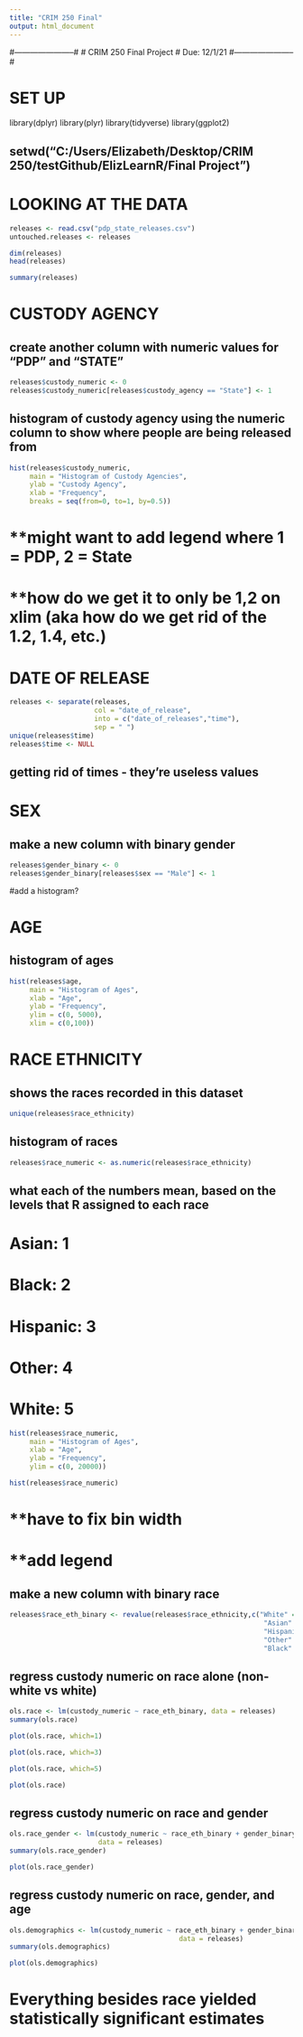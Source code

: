 ```yaml
---
title: "CRIM 250 Final"
output: html_document
---
```

#-----------------------#
# CRIM 250 Final Project
# Due: 12/1/21
#-----------------------#

# SET UP #
library(dplyr)
library(plyr)
library(tidyverse)
library(ggplot2)

## setwd("C:/Users/Elizabeth/Desktop/CRIM 250/testGithub/ElizLearnR/Final Project")

# LOOKING AT THE DATA #
```r
releases <- read.csv("pdp_state_releases.csv")
untouched.releases <- releases

dim(releases)
head(releases)
```


```r
summary(releases)
```


# CUSTODY AGENCY #
## create another column with numeric values for "PDP" and "STATE"
```r
releases$custody_numeric <- 0
releases$custody_numeric[releases$custody_agency == "State"] <- 1
```


## histogram of custody agency using the numeric column to show where people are being released from
```r
hist(releases$custody_numeric,
     main = "Histogram of Custody Agencies",
     ylab = "Custody Agency",
     xlab = "Frequency",
     breaks = seq(from=0, to=1, by=0.5))
```

# **might want to add legend where 1 = PDP, 2 = State
# **how do we get it to only be 1,2 on xlim (aka how do we get rid of the 1.2, 1.4, etc.)

# DATE OF RELEASE #
```r
releases <- separate(releases,
                     col = "date_of_release",
                     into = c("date_of_releases","time"),
                     sep = " ")
unique(releases$time)
releases$time <- NULL
```

## getting rid of times - they're useless values 


# SEX #
## make a new column with binary gender
```r
releases$gender_binary <- 0
releases$gender_binary[releases$sex == "Male"] <- 1
```


#add a histogram?

# AGE #
## histogram of ages
```r
hist(releases$age,
     main = "Histogram of Ages",
     xlab = "Age",
     ylab = "Frequency",
     ylim = c(0, 5000),
     xlim = c(0,100))
```


# RACE ETHNICITY #
## shows the races recorded in this dataset
```r
unique(releases$race_ethnicity)
```


## histogram of races
```r
releases$race_numeric <- as.numeric(releases$race_ethnicity)
```

## what each of the numbers mean, based on the levels that R assigned to each race
# Asian: 1
# Black: 2
# Hispanic: 3
# Other: 4
# White: 5

```r
hist(releases$race_numeric,
     main = "Histogram of Ages",
     xlab = "Age",
     ylab = "Frequency",
     ylim = c(0, 20000))
```
```r
hist(releases$race_numeric)
```


# **have to fix bin width
# **add legend

## make a new column with binary race
```r
releases$race_eth_binary <- revalue(releases$race_ethnicity,c("White" = 0,
                                                               "Asian" = 1,
                                                               "Hispanic" = 1,
                                                               "Other" = 1,
                                                               "Black" = 1))
```



## regress custody numeric on race alone (non-white vs white)
```r
ols.race <- lm(custody_numeric ~ race_eth_binary, data = releases)
summary(ols.race)
```
```r
plot(ols.race, which=1)
```
```r
plot(ols.race, which=3)
```
```r
plot(ols.race, which=5)
```
```r
plot(ols.race)
```




## regress custody numeric on race and gender
```r
ols.race_gender <- lm(custody_numeric ~ race_eth_binary + gender_binary, 
                      data = releases)
summary(ols.race_gender)
```
```r
plot(ols.race_gender)
```



## regress custody numeric on race, gender, and age
```r
ols.demographics <- lm(custody_numeric ~ race_eth_binary + gender_binary + age, 
                                          data = releases)
summary(ols.demographics)
```
```r
plot(ols.demographics)
```



# Everything besides race yielded statistically significant estimates

